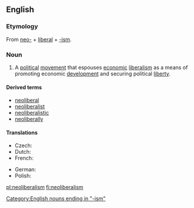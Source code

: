 ==English==
{{wikipedia}}

===Etymology===
From [[neo-]] + [[liberal]] + [[-ism]].

===Noun===
{{en-noun|-}}

# A [[political]] [[movement]] that espouses [[economic]] [[liberalism]] as a means of promoting economic [[development]] and securing political [[liberty]].

====Derived terms====
* [[neoliberal]]
* [[neoliberalist]]
* [[neoliberalistic]]
* [[neoliberally]]

====Translations====
{{trans-top|political movement}}
* Czech: {{t-|cs|neoliberalizmus|m}}
* Dutch: {{t|nl|neoliberalisme|n}}
* French: {{t+|fr|néolibéralisme|m}}
{{trans-mid}}
* German: {{t+|de|Neoliberalismus|m}}
* Polish: {{t|pl|neoliberalizm|m}}
{{trans-bottom}}

[[Category:English nouns ending in "-ism"]]

[[pl:neoliberalism]]
[[fi:neoliberalism]]